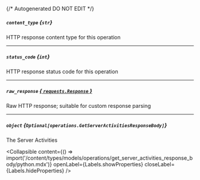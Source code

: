 {/* Autogenerated DO NOT EDIT  */}

##### `content_type` *{`str`}*
HTTP response content type for this operation

---
##### `status_code` *{`int`}*
HTTP response status code for this operation

---
##### `raw_response` [*{ `requests.Response` }*](https://requests.readthedocs.io/en/latest/api/#requests.Response)
Raw HTTP response; suitable for custom response parsing

---
##### `object` *{`Optional[operations.GetServerActivitiesResponseBody]`}*
The Server Activities

<Collapsible content={() => import('/content/types/models/operations/get_server_activities_response_body/python.mdx')} openLabel={Labels.showProperties} closeLabel={Labels.hideProperties} />



